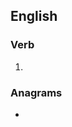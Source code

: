 ==English==

===Verb===
{{head|en|verb form}}

# {{en-third-person singular of|restyle}}

===Anagrams===
* {{anagrams|en|tyreless}}